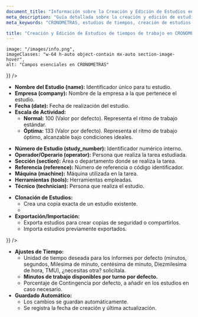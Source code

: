 ```yaml
---
document_title: "Información sobre la Creación y Edición de Estudios en CRONOMETRAS"
meta_description: "Guía detallada sobre la creación y edición de estudios en CRONOMETRAS, incluyendo campos obligatorios y opcionales, sistema de créditos y funcionalidades clave."
meta_keywords: "CRONOMETRAS, estudios de tiempos, creación de estudios, edición de estudios, campos obligatorios, campos opcionales, sistema de créditos, clonación de estudios, exportación de estudios"

title: "Creación y Edición de Estudios de tiempos de trabajo en CRONOMETRAS: Guía Completa"
---
```


<Section
  section={{
    title: "Creación y Edición de Estudios de métodos y tiempos: Campos Esenciales",
    content:
      "La creación de un estudio es el punto de partida en CRONOMETRAS. Para asegurar un análisis preciso, se requieren los siguientes campos obligatorios:",

    image: "/images/info.png",
    imageClasses: "w-64 h-auto object-contain mx-auto section-image-hover",
    alt: "Campos esenciales en CRONOMETRAS"
  }}
/>

*   **Nombre del Estudio (name):** Identificador único para tu estudio.
*   **Empresa (company):**  Nombre de la empresa a la que pertenece el estudio.
*   **Fecha (date):** Fecha de realización del estudio.
*   **Escala de Actividad:**
    *   **Normal:** 100 (Valor por defecto). Representa el ritmo de trabajo estándar.
    *   **Óptima:** 133 (Valor por defecto).  Representa el ritmo de trabajo óptimo, alcanzable bajo condiciones ideales.

<Section
  section={{
    title: "Campos Opcionales: Detalle Adicional",
    content:
      "Enriquece tus estudios con información adicional utilizando los siguientes campos opcionales:",
  }}
/>

*   **Número de Estudio (study_number):**  Identificador numérico interno.
*   **Operador/Operario (operator):**  Persona que realiza la tarea estudiada.
*   **Sección (section):**  Área o departamento donde se realiza la tarea.
*   **Referencia (reference):**  Número de referencia o código identificador.
*   **Máquina (machine):**  Máquina utilizada en la tarea.
*   **Herramientas (tools):**  Herramientas empleadas.
*   **Técnico (technician):**  Persona que realiza el estudio.



<Section
  section={{
    title: "Clonación y Exportación: Funcionalidades Avanzadas",
    content:
      "CRONOMETRAS ofrece funcionalidades avanzadas para facilitar la gestión de tus estudios:",
    image: "/images/clonación de estudios.png",
    imageClasses: "w-64 h-auto object-contain mx-auto section-image-hover",
    alt: "Clonación y exportación en CRONOMETRAS"
  }}
/>

*   **Clonación de Estudios:**
    *   Crea una copia exacta de un estudio existente.
    *   
*   **Exportación/Importación:**
    *   Exporta estudios para crear copias de seguridad o compartirlos.
    *   Importa estudios previamente exportados.

<Section
  section={{
    title: "Configuración Adicional: Personaliza tu Experiencia",
    content:
      "Ajusta CRONOMETRAS a tus necesidades específicas con las siguientes opciones de configuración:",
    image: "/images/preferencias.png",
    imageClasses: "w-64 h-auto object-contain mx-auto section-image-hover",
    alt: "unidad de tiempo por defecto para los estudios de tiempos" 
 
  }}
/>

*   **Ajustes de Tiempo:**
    *   Unidad de tiempo deseada para los informes por defecto (minutos, segundos, Milesima de minuto, centésima de minuto, Diezmilesima de hora, TMU), ¿necesitas otra? solicítala.
    * **Minutos de trabajo disponibles por turno por defecto.**
    *   Porcentaje de Contingencia por defecto, a añadir en los estudios en caso necesario.
*   **Guardado Automático:**
    *   Los cambios se guardan automáticamente.
    *   Se registra la fecha de creación y última actualización.